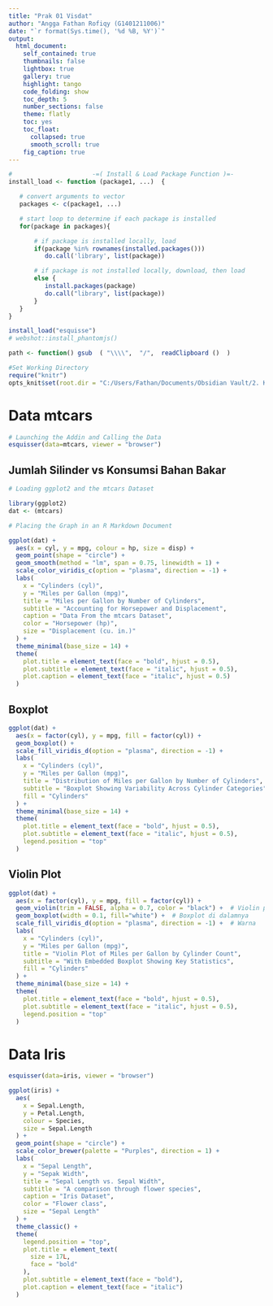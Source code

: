 ```yaml
---
title: "Prak 01 Visdat"
author: "Angga Fathan Rofiqy (G1401211006)"
date: "`r format(Sys.time(), '%d %B, %Y')`"
output:
  html_document:
    self_contained: true
    thumbnails: false
    lightbox: true
    gallery: true
    highlight: tango
    code_folding: show
    toc_depth: 5
    number_sections: false
    theme: flatly
    toc: yes
    toc_float:
      collapsed: true
      smooth_scroll: true
    fig_caption: true
---
```


```r
#                      -=( Install & Load Package Function )=-
install_load <- function (package1, ...)  {   

   # convert arguments to vector
   packages <- c(package1, ...)

   # start loop to determine if each package is installed
   for(package in packages){

       # if package is installed locally, load
       if(package %in% rownames(installed.packages()))
          do.call('library', list(package))

       # if package is not installed locally, download, then load
       else {
          install.packages(package)
          do.call("library", list(package))
       }
   } 
}

install_load("esquisse")
# webshot::install_phantomjs()

path <- function() gsub  ( "\\\\",  "/",  readClipboard ()  )
```

```r
#Set Working Directory
require("knitr")
opts_knit$set(root.dir = "C:/Users/Fathan/Documents/Obsidian Vault/2. Kuliah/Smt 7 & 8/Visdat-25/Prak 01")
```

# Data mtcars

```r
# Launching the Addin and Calling the Data
esquisser(data=mtcars, viewer = "browser")
```

## Jumlah Silinder vs Konsumsi Bahan Bakar

```r
# Loading ggplot2 and the mtcars Dataset

library(ggplot2)
dat <- (mtcars)

# Placing the Graph in an R Markdown Document

ggplot(dat) +
  aes(x = cyl, y = mpg, colour = hp, size = disp) +
  geom_point(shape = "circle") +
  geom_smooth(method = "lm", span = 0.75, linewidth = 1) +
  scale_color_viridis_c(option = "plasma", direction = -1) +
  labs(
    x = "Cylinders (cyl)",
    y = "Miles per Gallon (mpg)",
    title = "Miles per Gallon by Number of Cylinders",
    subtitle = "Accounting for Horsepower and Displacement",
    caption = "Data From the mtcars Dataset",
    color = "Horsepower (hp)",
    size = "Displacement (cu. in.)"
  ) +
  theme_minimal(base_size = 14) +
  theme(
    plot.title = element_text(face = "bold", hjust = 0.5),
    plot.subtitle = element_text(face = "italic", hjust = 0.5),
    plot.caption = element_text(face = "italic", hjust = 0.5)
  )
```

## Boxplot

```r
ggplot(dat) +
  aes(x = factor(cyl), y = mpg, fill = factor(cyl)) +
  geom_boxplot() +
  scale_fill_viridis_d(option = "plasma", direction = -1) +
  labs(
    x = "Cylinders (cyl)",
    y = "Miles per Gallon (mpg)",
    title = "Distribution of Miles per Gallon by Number of Cylinders",
    subtitle = "Boxplot Showing Variability Across Cylinder Categories",
    fill = "Cylinders"
  ) +
  theme_minimal(base_size = 14) +
  theme(
    plot.title = element_text(face = "bold", hjust = 0.5),
    plot.subtitle = element_text(face = "italic", hjust = 0.5),
    legend.position = "top"
  )
```

## Violin Plot

```r
ggplot(dat) +
  aes(x = factor(cyl), y = mpg, fill = factor(cyl)) +
  geom_violin(trim = FALSE, alpha = 0.7, color = "black") +  # Violin plot
  geom_boxplot(width = 0.1, fill="white") +  # Boxplot di dalamnya
  scale_fill_viridis_d(option = "plasma", direction = -1) +  # Warna
  labs(
    x = "Cylinders (cyl)",
    y = "Miles per Gallon (mpg)",
    title = "Violin Plot of Miles per Gallon by Cylinder Count",
    subtitle = "With Embedded Boxplot Showing Key Statistics",
    fill = "Cylinders"
  ) +
  theme_minimal(base_size = 14) +
  theme(
    plot.title = element_text(face = "bold", hjust = 0.5),
    plot.subtitle = element_text(face = "italic", hjust = 0.5),
    legend.position = "top"
  )
```

# Data Iris

```r
esquisser(data=iris, viewer = "browser")
```

```r
ggplot(iris) +
  aes(
    x = Sepal.Length,
    y = Petal.Length,
    colour = Species,
    size = Sepal.Length
  ) +
  geom_point(shape = "circle") +
  scale_color_brewer(palette = "Purples", direction = 1) +
  labs(
    x = "Sepal Length",
    y = "Sepak Width",
    title = "Sepal Length vs. Sepal Width",
    subtitle = "A comparison through flower species",
    caption = "Iris Dataset",
    color = "Flower class",
    size = "Sepal Length"
  ) +
  theme_classic() +
  theme(
    legend.position = "top",
    plot.title = element_text(
      size = 17L,
      face = "bold"
    ),
    plot.subtitle = element_text(face = "bold"),
    plot.caption = element_text(face = "italic")
  )
```
